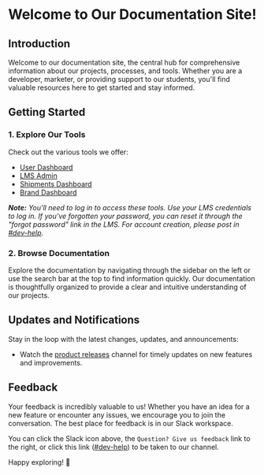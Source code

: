 # Welcome to Our Documentation Site!

## Introduction

Welcome to our documentation site, the central hub for comprehensive information about our projects, processes, and tools. Whether you are a developer, marketer, or providing support to our students, you'll find valuable resources here to get started and stay informed.

## Getting Started

### 1. Explore Our Tools

Check out the various tools we offer:

- [User Dashboard](https://prd-xms-api.combinedcuriosity.io/admin/users/)
- [LMS Admin](https://prd-xms-api.combinedcuriosity.io/lms/resources/)
- [Shipments Dashboard](https://prd-xms-api.combinedcuriosity.io/admin/shipping/)
- [Brand Dashboard](https://prd-xms-api.combinedcuriosity.io/admin/brands/)

_**Note:** You'll need to log in to access these tools. Use your LMS credentials to log in. If you've forgotten your password, you can reset it through the "forgot password" link in the LMS. For account creation, please post in [#dev-help](https://combinedcuriosity.slack.com/archives/C042JJE86AH)._

### 2. Browse Documentation

Explore the documentation by navigating through the sidebar on the left or use the search bar at the top to find information quickly. Our documentation is thoughtfully organized to provide a clear and intuitive understanding of our projects.

## Updates and Notifications

Stay in the loop with the latest changes, updates, and announcements:

- Watch the [product releases](https://combinedcuriosity.slack.com/archives/C043FAB9196) channel for timely updates on new features and improvements.

## Feedback

Your feedback is incredibly valuable to us! Whether you have an idea for a new feature or encounter any issues, we encourage you to join the conversation. The best place for feedback is in our Slack workspace.

You can click the Slack icon above, the `Question? Give us feedback` link to the right, or click this link ([#dev-help](https://combinedcuriosity.slack.com/archives/C042JJE86AH)) to be taken to our channel.

Happy exploring! 🚀
